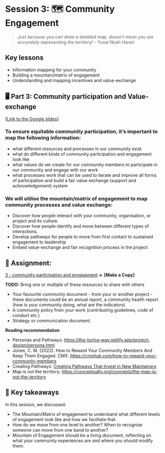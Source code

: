# Session 3: 🗺 Community Engagement

> *Just because you can draw a detailed map, doesn’t mean you are accurately representing the territory!* - Yuval Noah Harari

## Key lessons
* Information mapping for your community
* Building a mountain/matrix of engagement
* Understanding and mapping incentives and value-exchange

## 🖥 Part 3: Community participation and Value-exchange

[[Link to the Google slides](https://docs.google.com/presentation/d/11LH1edg_0srL2ibTl2mVnsICIydtT0i2WC93TsjacsM/edit#slide=id.g13faa93073d_0_1507)]

### To ensure equitable community participation, it's important to map the following information:

* what different resources and processes in our community exist
* what do different kinds of community participation and engagement look like
* what values do we create for our community members to participate in our community and engage with our work
* what processes work that can be used to iterate and improve all forms of participation and build a fair value exchange (support and acknowledgement) system

### We will utilise the mountain/matrix of engagement to map community processes and  value exchange:

* Discover how people interact with your community, organisation, or project and its culture.
* Discover how people identify and move between different types of interactions.
* Develop pathways for people to move from first contact to sustained engagement to leadership
* Embed value-exchange and fair recognition process in the project

## 📝 **Assignment:**

[3 - community participation and engagement ](https://docs.google.com/document/d/1JtsNwZUHtSfKQKeyR36e97tgN8BR-MQEMx2MHNtBsYI/edit#) **← [Make a Copy]**

**TODO:** Bring one or multiple of these resources to share with others

* Your favourite community document - from your or another project - these documents could be an annual report, a community health report (how is your community doing, what are the indicators)
* A community policy from your work (contributing guidelines, code of conduct etc.) 
* Strategy or communication document.

**Reading recommendation**

* Personas and Pathways: [https://the-turing-way.netlify.app/project-design/persona.html](https://the-turing-way.netlify.app/project-design/persona.html)
* Jones, C. M. (2022). How to Reward Your Community Members And Keep Them Engaged. CMX. [https://cmxhub.com/how-to-reward-your-community-members](https://cmxhub.com/how-to-reward-your-community-members)
* Creating Pathways: [Creating Pathways That Invest in New Maintainers](https://medium.com/@abbycabs/creating-pathways-that-invest-in-new-maintainers-8ffb52e09681)
* Map is not the territory: [https://conceptually.org/concepts/the-map-is-not-the-territory](https://conceptually.org/concepts/the-map-is-not-the-territory)

## 🏡 Key takeaways

In this session, we discussed:

* The Mountain/Matrix of engagement to understand what different levels of engagement look like and how we facilitate that.
* How do we move from one level to another? When to recognise someone can move from one band to another?
* Mountain of Engagement should be a living document, reflecting on what your community experiences are and where you should modify them.